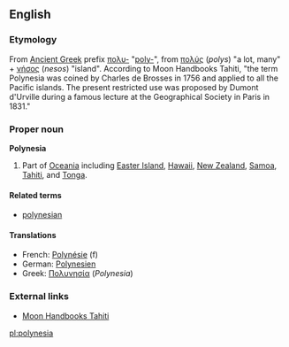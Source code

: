 ==English==

===Etymology===
From [[Ancient Greek]] prefix [[πολυ-]] "[[poly-]]", from [[πολύς]] (''polys'') "a lot, many" + [[νήσος]] (''nesos'') "island". According to Moon Handbooks Tahiti, "the term Polynesia was coined by Charles de Brosses in 1756 and applied to all the Pacific islands.  The present restricted use was proposed by Dumont d'Urville during a famous lecture at the Geographical Society in Paris in 1831."

===Proper noun===
'''Polynesia'''
#Part of [[Oceania]] including [[Easter Island]], [[Hawaii]], [[New Zealand]], [[Samoa]], [[Tahiti]], and [[Tonga]].<!-- perhaps others -->

====Related terms====
*[[polynesian]]<!-- uppercase, lowercase, or both? -->

====Translations====
*French: [[Polynésie]] (f)
*German: [[Polynesien]]
*Greek: [[Πολυνησία]] (''Polynesia'') {{f}}

===External links===
*[http://www.southpacific.org/tahiti.html Moon Handbooks Tahiti]

[[pl:polynesia]]